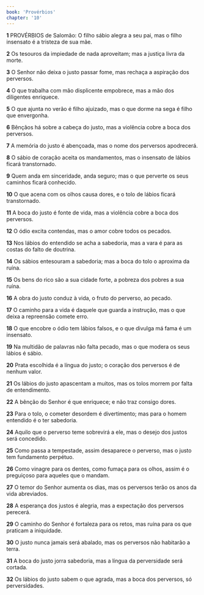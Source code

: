 ```yaml
---
book: 'Provérbios'
chapter: '10'
---
```


**1** PROVÉRBIOS de Salomão: O filho sábio alegra a seu pai, mas o filho insensato é a tristeza de sua mãe.

**2** Os tesouros da impiedade de nada aproveitam; mas a justiça livra da morte.

**3** O Senhor não deixa o justo passar fome, mas rechaça a aspiração dos perversos.

**4** O que trabalha com mão displicente empobrece, mas a mão dos diligentes enriquece.

**5** O que ajunta no verão é filho ajuizado, mas o que dorme na sega é filho que envergonha.

**6** Bênçãos há sobre a cabeça do justo, mas a violência cobre a boca dos perversos.

**7** A memória do justo é abençoada, mas o nome dos perversos apodrecerá.

**8** O sábio de coração aceita os mandamentos, mas o insensato de lábios ficará transtornado.

**9** Quem anda em sinceridade, anda seguro; mas o que perverte os seus caminhos ficará conhecido.

**10** O que acena com os olhos causa dores, e o tolo de lábios ficará transtornado.

**11** A boca do justo é fonte de vida, mas a violência cobre a boca dos perversos.

**12** O ódio excita contendas, mas o amor cobre todos os pecados.

**13** Nos lábios do entendido se acha a sabedoria, mas a vara é para as costas do falto de doutrina.

**14** Os sábios entesouram a sabedoria; mas a boca do tolo o aproxima da ruína.

**15** Os bens do rico são a sua cidade forte, a pobreza dos pobres a sua ruína.

**16** A obra do justo conduz à vida, o fruto do perverso, ao pecado.

**17** O caminho para a vida é daquele que guarda a instrução, mas o que deixa a repreensão comete erro.

**18** O que encobre o ódio tem lábios falsos, e o que divulga má fama é um insensato.

**19** Na multidão de palavras não falta pecado, mas o que modera os seus lábios é sábio.

**20** Prata escolhida é a língua do justo; o coração dos perversos é de nenhum valor.

**21** Os lábios do justo apascentam a muitos, mas os tolos morrem por falta de entendimento.

**22** A bênção do Senhor é que enriquece; e não traz consigo dores.

**23** Para o tolo, o cometer desordem é divertimento; mas para o homem entendido é o ter sabedoria.

**24** Aquilo que o perverso teme sobrevirá a ele, mas o desejo dos justos será concedido.

**25** Como passa a tempestade, assim desaparece o perverso, mas o justo tem fundamento perpétuo.

**26** Como vinagre para os dentes, como fumaça para os olhos, assim é o preguiçoso para aqueles que o mandam.

**27** O temor do Senhor aumenta os dias, mas os perversos terão os anos da vida abreviados.

**28** A esperança dos justos é alegria, mas a expectação dos perversos perecerá.

**29** O caminho do Senhor é fortaleza para os retos, mas ruína para os que praticam a iniquidade.

**30** O justo nunca jamais será abalado, mas os perversos não habitarão a terra.

**31** A boca do justo jorra sabedoria, mas a língua da perversidade será cortada.

**32** Os lábios do justo sabem o que agrada, mas a boca dos perversos, só perversidades.
